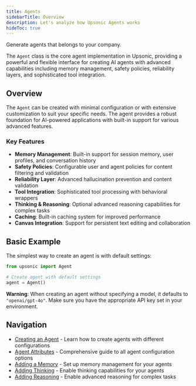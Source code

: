 ```yaml
---
title: Agents
sidebarTitle: Overview
description: Let's analyze how Upsonic Agents works
hideToc: true
---
```



Generate agents that belongs to your company.

The `Agent` class is the core agent implementation in Upsonic, providing a powerful and flexible interface for creating AI agents with advanced capabilities including memory management, safety policies, reliability layers, and sophisticated tool integration.

## Overview

The `Agent` can be created with minimal configuration or with extensive customization to suit your specific needs. The agent provides a robust foundation for AI-powered applications with built-in support for various advanced features.

### Key Features

- **Memory Management**: Built-in support for session memory, user profiles, and conversation history
- **Safety Policies**: Configurable user and agent policies for content filtering and validation
- **Reliability Layer**: Advanced hallucination prevention and content validation
- **Tool Integration**: Sophisticated tool processing with behavioral wrappers
- **Thinking & Reasoning**: Optional advanced reasoning capabilities for complex tasks
- **Caching**: Built-in caching system for improved performance
- **Canvas Integration**: Support for persistent text editing and collaboration

## Basic Example

The simplest way to create an agent is with default settings:

```python
from upsonic import Agent

# Create agent with default settings
agent = Agent()
```

**Warning**: When creating an agent without specifying a model, it defaults to `"openai/gpt-4o"`. Make sure you have the appropriate API key set in your environment.

## Navigation

- [Creating an Agent](/agents/creating-an-agent) - Learn how to create agents with different configurations
- [Agent Attributes](/agents/agent-attributes) - Comprehensive guide to all agent configuration options
- [Adding a Memory](/agents/adding-a-memory) - Set up memory management for your agents
- [Adding Thinking](/agents/adding-thinking) - Enable thinking capabilities for your agents
- [Adding Reasoning](/agents/adding-reasoning) - Enable advanced reasoning for complex tasks
